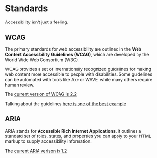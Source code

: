 # Standards

Accessibility isn't just a feeling.

## WCAG

The primary standards for web accessibility are outlined in the **Web Content Accessibility Guidelines (WCAG)**, which are developed by the World Wide Web Consortium (W3C).

WCAG provides a set of internationally recognized guidelines for making web content more accessible to people with disabilities.
Some guidelines can be automated with tools like Axe or WAVE, while many others require human review.

The <a class="link" href="https://www.w3.org/TR/WCAG22/" target="_blank">current version of WCAG is 2.2</a>

Talking about the guidelines <a class="link" href="https://www.w3.org/WAI/tutorials/images/decision-tree/" target="_blank">here is one of the best example</a>

## ARIA

ARIA stands for **Accessible Rich Internet Applications**. It outlines a standard set of roles, states, and properties you can apply to your HTML markup to supply accessibility information.

The <a class="link" href="https://www.w3.org/TR/wai-aria-1.2/" target="_blank">current ARIA verison is 1.2</a>
